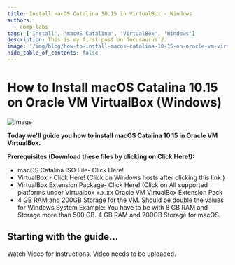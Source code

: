 ```yaml
---
title: Install macOS Catalina 10.15 in VirtualBox - Windows
authors:
  - comp-labs
tags: ['Install', 'macOS Catalina', 'VirtualBox', 'Windows']
description: This is my first post on Docusaurus 2.
image: '/img/blog/how-to-install-macos-catalina-10-15-on-oracle-vm-virtualbox-windows.jpg'
hide_table_of_contents: false
---
```

# How to Install macOS Catalina 10.15 on Oracle VM VirtualBox (Windows)

![Image](/img/blog/how-to-install-macos-catalina-10-15-on-oracle-vm-virtualbox-windows.jpg)

**Today we'll guide you how to install macOS Catalina 10.15 in Oracle VM VirtualBox.**
<!-- truncate -->
**Prerequisites (Download these files by clicking on Click Here!):**

- macOS Catalina ISO File- Click Here!
- VirtualBox - Click Here! (Click on Windows hosts after clicking this link.)
- VirtualBox Extension Package- Click Here! (Click on All supported platforms under Virtualbox x.x.xx Oracle VM VirtualBox Extension Pack
- 4 GB RAM and 200GB Storage for the VM. Should be double the values for Windows System Example: You have to be with 8 GB RAM and Storage more than 500 GB. 4 GB RAM and 200GB Storage for macOS.

## Starting with the guide...

Watch Video for Instructions.
Video needs to be uploaded.